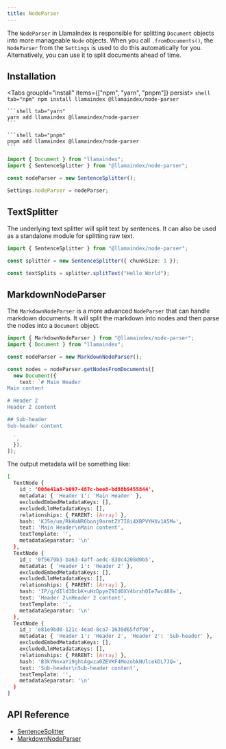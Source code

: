 ```yaml
---
title: NodeParser
---
```


The `NodeParser` in LlamaIndex is responsible for splitting `Document` objects into more manageable `Node` objects. When you call `.fromDocuments()`, the `NodeParser` from the `Settings` is used to do this automatically for you. Alternatively, you can use it to split documents ahead of time.

## Installation


<Tabs groupId="install" items={["npm", "yarn", "pnpm"]} persist>
	```shell tab="npm"
	npm install llamaindex @llamaindex/node-parser
	```

	```shell tab="yarn"
	yarn add llamaindex @llamaindex/node-parser
	```

	```shell tab="pnpm"
	pnpm add llamaindex @llamaindex/node-parser
	```
</Tabs>

```typescript
import { Document } from "llamaindex";
import { SentenceSplitter } from "@llamaindex/node-parser";

const nodeParser = new SentenceSplitter();

Settings.nodeParser = nodeParser;
```

## TextSplitter

The underlying text splitter will split text by sentences. It can also be used as a standalone module for splitting raw text.

```typescript
import { SentenceSplitter } from "@llamaindex/node-parser";

const splitter = new SentenceSplitter({ chunkSize: 1 });

const textSplits = splitter.splitText("Hello World");
```

## MarkdownNodeParser

The `MarkdownNodeParser` is a more advanced `NodeParser` that can handle markdown documents. It will split the markdown into nodes and then parse the nodes into a `Document` object.

```typescript
import { MarkdownNodeParser } from "@llamaindex/node-parser";
import { Document } from "llamaindex";

const nodeParser = new MarkdownNodeParser();

const nodes = nodeParser.getNodesFromDocuments([
  new Document({
    text: `# Main Header
Main content

# Header 2
Header 2 content

## Sub-header
Sub-header content

  `,
  }),
]);
```

The output metadata will be something like:

```bash
[
  TextNode {
    id_: '008e41a8-b097-487c-bee8-bd88b9455844',
    metadata: { 'Header 1': 'Main Header' },
    excludedEmbedMetadataKeys: [],
    excludedLlmMetadataKeys: [],
    relationships: { PARENT: [Array] },
    hash: 'KJ5e/um/RkHaNR6bonj9ormtZY7I8i4XBPVYHXv1A5M=',
    text: 'Main Header\nMain content',
    textTemplate: '',
    metadataSeparator: '\n'
  },
  TextNode {
    id_: '0f5679b3-ba63-4aff-aedc-830c4208d0b5',
    metadata: { 'Header 1': 'Header 2' },
    excludedEmbedMetadataKeys: [],
    excludedLlmMetadataKeys: [],
    relationships: { PARENT: [Array] },
    hash: 'IP/g/dIld3DcbK+uHzDpyeZ9IdOXY4brxhOIe7wc488=',
    text: 'Header 2\nHeader 2 content',
    textTemplate: '',
    metadataSeparator: '\n'
  },
  TextNode {
    id_: 'e81e9bd0-121c-4ead-8ca7-1639d65fdf90',
    metadata: { 'Header 1': 'Header 2', 'Header 2': 'Sub-header' },
    excludedEmbedMetadataKeys: [],
    excludedLlmMetadataKeys: [],
    relationships: { PARENT: [Array] },
    hash: 'B3kYNnxaYi9ghtAgwza0ZEVKF4MozobkNUlcekDL7JQ=',
    text: 'Sub-header\nSub-header content',
    textTemplate: '',
    metadataSeparator: '\n'
  }
]
```

## API Reference

- [SentenceSplitter](/docs/api/classes/SentenceSplitter)
- [MarkdownNodeParser](/docs/api/classes/MarkdownNodeParser)
